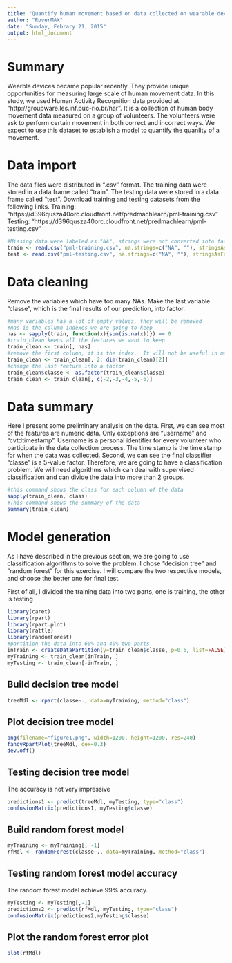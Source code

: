 ```yaml
---
title: "Quantify human movement based on data collected on wearable device"
author: "RoverMAX"
date: "Sunday, Febrary 21, 2015"
output: html_document
---
```

Summary
=======
Wearbla devices became popular recently.  They provide unique opportunities for measuring large scale of human movement data.  In this study, we used Human Activity Recognition data provided at "http://groupware.les.inf.puc-rio.br/har".  It is a collection of human body movement data measured on a group of volunteers.  The volunteers were ask to perform certain movement in both correct and incorrect ways.  We expect to use this dataset to establish a model to quantify the quanlity of a movement.

Data import
=======
The data files were distributed in ".csv" format.  The training data were stored in a data frame called "train".  The testing data were stored in a data frame called "test". Download training and testing datasets from the following links.
Training: "https://d396qusza40orc.cloudfront.net/predmachlearn/pml-training.csv"
Testing: "https://d396qusza40orc.cloudfront.net/predmachlearn/pml-testing.csv"

```r
#Missing data were labeled as "NA", strings were not converted into factors
train <- read.csv("pml-training.csv", na.strings=c("NA", ""), stringsAsFactors=FALSE)
test <- read.csv("pml-testing.csv", na.strings=c("NA", ""), stringsAsFactors=FALSE)
```

Data cleaning
=============
Remove the variables which have too many NAs.  Make the last variable "classe", which is the final results of our prediction, into factor.  

```r
#many variables has a lot of empty values, they will be removed
#nas is the column indexes we are going to keep
nas <- sapply(train, function(x){sum(is.na(x))}) == 0
#train_clean keeps all the features we want to keep
train_clean <- train[, nas]
#remove the first column, it is the index.  It will not be useful in model building
train_clean <- train_clean[, 2: dim(train_clean)[2]]
#change the last feature into a factor
train_clean$classe <- as.factor(train_clean$classe)
train_clean <- train_clean[, c(-2,-3,-4,-5,-6)]
```

Data summary
==============
Here I present some preliminary analysis on the data.  First, we can see most of the features are numeric data.  Only exceptions are "username" and "cvtdtimestamp".  Username is a personal identifier for every volunteer who participate in the data collection process.  The time stamp is the time stamp for when the data was collected.  Second, we can see the final classifier "classe" is a 5-value factor.  Therefore, we are going to have a classification problem.  We will need algorithms which can deal with supervised classification and can divide the data into more than 2 groups.

```r
#this command shows the class for each column of the data
sapply(train_clean, class)
#This command shows the summary of the data
summary(train_clean)
```

Model generation
================

As I have described in the previous section, we are going to use classification algorithms to solve the problem.  I chose "decision tree" and "random forest" for this exercise.  I will compare the two respective models, and choose the better one for final test.

First of all, I divided the training data into two parts, one is training, the other is testing

```r
library(caret)
library(rpart)
library(rpart.plot)
library(rattle)
library(randomForest)
#partition the data into 60% and 40% two parts
inTrain <- createDataPartition(y=train_clean$classe, p=0.6, list=FALSE)
myTraining <- train_clean[inTrain, ]
myTesting <- train_clean[-inTrain, ]
```

Build decision tree model
-------------------------
```r
treeMdl <- rpart(classe~., data=myTraining, method="class")
```

Plot decision tree model
-------------------------
```r
png(filename="figure1.png", width=1200, height=1200, res=240)
fancyRpartPlot(treeMdl, cex=0.3)
dev.off()
```
Testing decision tree model
---------------------------
The accuracy is not very impressive
```r
predictions1 <- predict(treeMdl, myTesting, type="class")
confusionMatrix(predictions1, myTesting$classe)
```
Build random forest model
-------------------------
```r
myTraining <- myTraining[, -1]
rfMdl <- randomForest(classe~., data=myTraining, method="class")
```

Testing random forest model accuracy
-------------------------------------
The random forest model achieve 99% accuracy.
```r
myTesting <- myTesting[,-1]
predictions2 <- predict(rfMdl, myTesting, type="class")
confusionMatrix(predictions2,myTesting$classe)
```

Plot the random forest error plot
--------------------------------
```r
plot(rfMdl)
```


